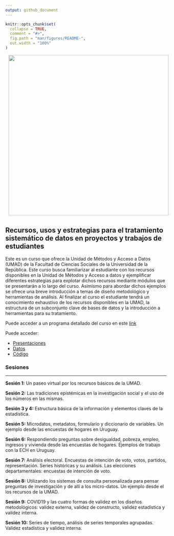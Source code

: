 ---
output: github_document
---

<!-- README.md is generated from README.Rmd. Please edit that file -->

```{r, include = FALSE}
knitr::opts_chunk$set(
  collapse = TRUE,
  comment = "#>",
  fig.path = "man/figures/README-",
  out.width = "100%"
)
```



<!-- badges: start -->
<!-- badges: end -->

<img src="fig/init.png" style="margin-left:10px;margin-bottom:5px;" width="500" align="rigth">

## Recursos, usos y estrategias para el tratamiento sistemático de datos en proyectos y trabajos de estudiantes 


Este es un curso que ofrece la Unidad de Métodos y Acceso a Datos (UMAD) de la Facultad de Ciencias Sociales de la Universidad de la República. Este curso busca familiarizar al estudiante con los recursos disponibles en la Unidad de Métodos y Acceso a datos y ejemplificar diferentes estrategias para explotar dichos recursos mediante módulos que se presentarán a lo largo del curso. Asimismo para abordar dichos ejemplos se ofrece una breve introducción a temas de diseño metodológico y herramientas de análisis. Al finalizar el curso el estudiante tendrá un conocimiento exhaustivo de los recursos disponibles en la UMAD, la estructura de un subconjunto clave de bases de datos y la introducción a herramientas para su tratamiento.  

Puede acceder a un programa detallado del curso en este [link]()

Puede acceder:

* [Presentaciones]()     
* [Datos]()        
* [Código]()



### Sesiones

-------

**Sesión 1:** Un paseo virtual por los recursos básicos de la UMAD.

**Sesión 2:** Las tradiciones epistémicas en la investigación social y el uso de los números en las mismas.

**Sesión 3 y 4:** Estructura básica de la información y elementos claves de la estadística.

**Sesión 5:** Microdatos, metadatos, formulario y diccionario de variables. Un ejemplo desde las encuestas de hogares en Uruguay.

**Sesión 6:** Respondiendo preguntas sobre desigualdad, pobreza, empleo, ingresos y vivienda desde las encuestas de hogares. Ejemplos de trabajo con la ECH en Uruguay.

**Sesión 7:** Análisis electoral. Encuestas de intención de voto, votos, partidos, representación. Series históricas y su análisis. Las elecciones departamentales: encuestas de intención de voto.

 **Sesión 8:** Utilizando los sistemas de consulta personalizada para pensar preguntas de investigación y de allí a los micro-datos. Un ejemplo desde el los recursos de la UMAD.

**Sesión 9:** COVID19 y las cuatro formas de validez en los diseños metodológicos: validez externa, validez de constructo, validez estadística y validez interna.

**Sesión 10:** Series de tiempo, análisis de  series temporales agrupadas. Validez estadística y validez interna.





